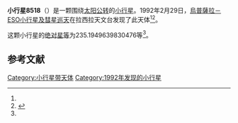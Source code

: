 {{Infobox planet
| bgcolour = #FFFFC0
| name = 8518
| symbol = 
| image = 
| caption = 
| discovery = yes
| discovery_ref = 
| discoverer = [[烏普薩拉－ESO小行星及彗星巡天|烏普薩拉－ESO小行星及彗星巡天]]
| discovery_site = [[拉西拉天文台|拉西拉天文台]] 
| discovered = 1992年2月29日
| designations = yes
| mp_name = 
| named_after = 
| alt_names = 1992 DM6/ 1962 WJ2 / 1989 TJ17
| mp_category = [[主带小行星|主带小行星]]
| orbit_ref = <ref name="a">[http://ssd.jpl.nasa.gov/sbdb.cgi?sstr=8518 8518] {{Wayback|url=http://ssd.jpl.nasa.gov/sbdb.cgi?sstr=8518 |date=20210807112046 }}，小行星數據庫瀏覽器（JPL Small-Body Database Browser）－[[美国国家航空航天局|美国国家航空航天局]]喷气推进实验室</ref>
| epoch = 2456400.5 (2013年4月18日更新)
| aphelion = {{convert|3.65249159996391|AU|km|3|abbr=on|lk=out}}
| perihelion = {{convert|2.564818748007788|AU|km|3|abbr=on}}
| semimajor = {{convert|3.108655173985849|AU|km|3|abbr=on}}
| eccentricity = 0.174942667
| period = 2001.968561 [[日|日]]<br />5.48[[儒略年|儒略年]]
| avg_speed = 
| inclination = 2.260964507010844
| asc_node = 115.8553184605022
| mean_anomaly = 
| arg_peri = 235.1949639830476
| satellites = 
| physical_characteristics = yes
| dimensions = 
| mass = 
| density = 
| surface_grav = 
| escape_velocity = 
| sidereal_day = 
| axial_tilt = 
| pole_ecliptic_lat = 
| pole_ecliptic_lon = 
| albedo = 
| temperatures= 
| temp_name1 = 
| mean_temp_1 = 
| max_temp_1 = 
| temp_name2 = 
| max_temp_2 = 
| spectral_type = 
| abs_magnitude = 235.1949639830476
}}

'''小行星8518'''（{{lang-en|8518}}）是一颗围绕[[太阳|太阳]][[公转|公转]]的[[小行星|小行星]]。1992年2月29日，[[烏普薩拉－ESO小行星及彗星巡天|烏普薩拉－ESO小行星及彗星巡天]]在拉西拉天文台发现了此天体<ref name="a" /><ref>{{cite news|title=小行星列表|url=http://cfa-www.harvard.edu/iau/lists/NumberedMPs.txt|accessdate=2013-07-08|newspaper=哈佛大学|archive-date=2008-05-17|archive-url=https://web.archive.org/web/20080517010638/http://cfa-www.harvard.edu/iau/lists/NumberedMPs.txt|dead-url=no}}</ref>。

这颗小行星的[[绝对星等|绝对星等]]为235.1949639830476等<ref name="a" />。

==参考文献==
{{reflist}}
{{Minor Planet Number|[[小行星8517|小行星8517]]|[[小行星8519|小行星8519]]}}

{{小天体}}

[[Category:小行星带天体|Category:小行星带天体]]
[[Category:1992年发现的小行星|Category:1992年发现的小行星]]

{{asteroid-stub}}